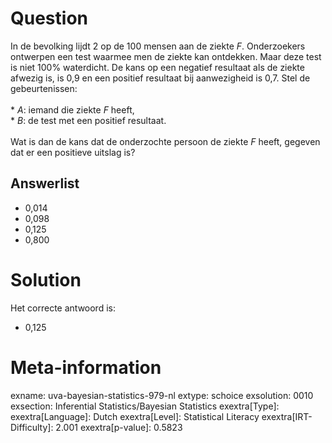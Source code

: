 Question
========

In de bevolking lijdt 2 op de 100 mensen aan de ziekte *F*. Onderzoekers
ontwerpen een test waarmee men de ziekte kan ontdekken. Maar deze test
is niet 100% waterdicht. De kans op een negatief resultaat als de ziekte
afwezig is, is 0,9 en een positief resultaat bij aanwezigheid is 0,7.
Stel de gebeurtenissen:\
\
* *A*: iemand die ziekte *F* heeft,\
* *B*: de test met een positief resultaat.\
\
Wat is dan de kans dat de onderzochte persoon de ziekte *F* heeft,
gegeven dat er een positieve uitslag is?

Answerlist
----------

* 0,014
* 0,098
* 0,125
* 0,800

Solution
========

Het correcte antwoord is: 

* 0,125

Meta-information
================
exname: uva-bayesian-statistics-979-nl
extype: schoice
exsolution: 0010
exsection: Inferential Statistics/Bayesian Statistics
exextra[Type]: 
exextra[Language]: Dutch
exextra[Level]: Statistical Literacy
exextra[IRT-Difficulty]: 2.001
exextra[p-value]: 0.5823
